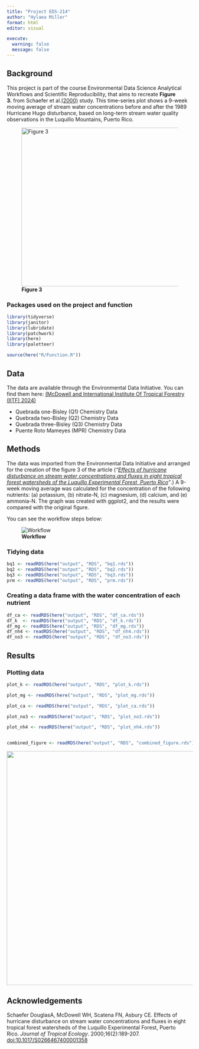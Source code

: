 ```yaml
---
title: "Project EDS-214"
author: "Hylaea Miller"
format: html
editor: visual

execute:
  warning: false
  message: false
---
```


## Background

This project is part of the course Environmental Data Science Analytical Workflows and Scientific Reproducibility, that aims to recreate **Figure 3.** from Schaefer et al.[(2000)](https://doi.org/10.1017/s0266467400001358) study. This time-series plot shows a 9-week moving average of stream water concentrations before and after the 1989 Hurricane Hugo disturbance, based on long-term stream water quality observations in the Luquillo Mountains, Puerto Rico.

![**Figure 3**](images/clipboard-318770943.png){width="430"}

### Packages used on the project and function

```r

library(tidyverse)
library(janitor)
library(lubridate)
library(patchwork)
library(here)
library(paletteer)

source(here("R/Function.R"))
```

## Data

The data are available through the Environmental Data Initiative. You can find them here: [(McDowell and International Institute Of Tropical Forestry (IITF) 2024)](https://portal.edirepository.org/nis/mapbrowse?packageid=knb-lter-luq.20.4923064)

-   Quebrada one-Bisley (Q1) Chemistry Data
-   Quebrada two-Bisley (Q2) Chemistry Data
-   Quebrada three-Bisley (Q3) Chemistry Data
-   Puente Roto Mameyes (MPR) Chemistry Data

## Methods

The data was imported from the Environmental Data Initiative and arranged for the creation of the figure 3 of the article (*"[Effects of hurricane disturbance on stream water concentrations and fluxes in eight tropical forest watersheds of the Luquillo Experimental Forest, Puerto Rico](https://www.cambridge.org/core/journals/journal-of-tropical-ecology/article/abs/effects-of-hurricane-disturbance-on-stream-water-concentrations-and-fluxes-in-eight-tropical-forest-watersheds-of-the-luquillo-experimental-forest-puerto-rico/2511D4A53DA2C95406014ED75441E77B)"*.) A 9-week moving average was calculated for the concentration of the following nutrients: (a) potassium, (b) nitrate-N, (c) magnesium, (d) calcium, and (e) ammonia-N. The graph was created with ggplot2, and the results were compared with the original figure.

You can see the workflow steps below:

![**Workflow**](images/Data-01.png){width="Infinity" fig-align="center"}

### Tidying data

```r

bq1 <- readRDS(here("output", "RDS", "bq1.rds"))
bq2 <- readRDS(here("output", "RDS", "bq2.rds"))
bq3 <- readRDS(here("output", "RDS", "bq3.rds"))
prm <- readRDS(here("output", "RDS", "prm.rds"))
```

### Creating a data frame with the water concentration of each nutrient

```r

df_ca <- readRDS(here("output", "RDS", "df_ca.rds"))
df_k  <- readRDS(here("output", "RDS", "df_k.rds"))
df_mg <- readRDS(here("output", "RDS", "df_mg.rds"))
df_nh4 <- readRDS(here("output", "RDS", "df_nh4.rds"))
df_no3 <- readRDS(here("output", "RDS", "df_no3.rds"))
```

## Results

### Plotting data

```r

plot_k <- readRDS(here("output", "RDS", "plot_k.rds"))

plot_mg <- readRDS(here("output", "RDS", "plot_mg.rds"))

plot_ca <- readRDS(here("output", "RDS", "plot_ca.rds"))

plot_no3 <- readRDS(here("output", "RDS", "plot_no3.rds"))

plot_nh4 <- readRDS(here("output", "RDS", "plot_nh4.rds"))


combined_figure <- readRDS(here("output", "RDS", "combined_figure.rds"))

```

![](images/combined_figure.jpg){width="634"}

## Acknowledgements

Schaefer DouglasA, McDowell WH, Scatena FN, Asbury CE. Effects of hurricane disturbance on stream water concentrations and fluxes in eight tropical forest watersheds of the Luquillo Experimental Forest, Puerto Rico. *Journal of Tropical Ecology*. 2000;16(2):189-207. <doi:10.1017/S0266467400001358>
